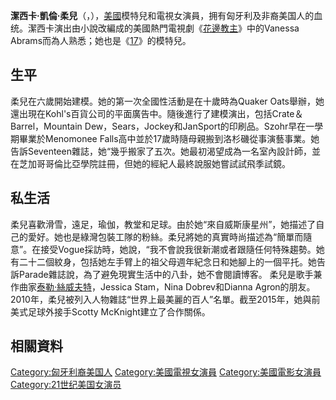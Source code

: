 {{noteTA
|G1=GossipGirl
|T=zh-cn:杰西卡·斯佐尔; zh-tw:潔西卡·柔兒; zh-hk:謝茜嘉·蘇佐;
|1=zh-cn:杰西卡; zh-tw:潔西卡; zh-hk:謝茜嘉;
|2=zh-cn:斯佐尔; zh-tw:柔兒; zh-hk:蘇佐;
}}
{{藝人
| 姓名     = 潔西卡·柔兒
| 類型     = 女演員
| 圖片     = Jessica Szohr 2019 by Glenn Francis.jpg
| 圖片尺寸 = 250px
| 圖片簡介 = 
| 本名     = Jessica Karen Szohr
| 綽號     = 
| 國籍     = {{USA}}
| 民族     = 
| 籍貫     = 
| 出生日期 = {{birth date and age|1985|3|31}}
| 出生地點 = {{USA}}[[威斯康辛州|威斯康辛州]]Menomonee Falls
| 逝世日期 = 
| 逝世地點 = 
| 職業     = [[模特兒|模特兒]]、[[演員|演員]]
| 語言     = 英語
| 教育程度 = 高中
| 宗教信仰 = 
| 配偶     = 
| 父母     = 
| 兒女     = 
| 音樂類型 = 
| 演奏樂器 = 
| 出身地   = 
| 出道作   = 
| 出道日期 = 
| 代表作   = 《[[花邊教主_(電視劇)|花邊教主]]》
| 活躍年代 = 1997年至今
| 唱片公司 = 
| 經紀公司 = 
| 網站     = 
| 相關團體 = 
| 獎項     = 
| IMDb    = 1221906
}}
'''潔西卡·凱倫·柔兒'''（{{lang-en|Jessica Karen Szohr}}，{{bd|1985年|3月31日}}），[[美國|美國]]模特兒和電視女演員，拥有匈牙利及非裔美国人的血统。潔西卡演出由小說改編成的美國熱門電視劇《[[花邊教主_(電視劇)|花邊教主]]》中的Vanessa Abrams而為人熟悉；她也是《[[17_(美國雜誌)|17]]》的模特兒。

== 生平 ==
{{Authority control}}柔兒在六歲開始建模。她的第一次全國性活動是在十歲時為Quaker Oats舉辦，她還出現在Kohl's百貨公司的平面廣告中。隨後進行了建模演出，包括Crate＆Barrel，Mountain Dew，Sears，Jockey和JanSport的印刷品。Szohr早在一學期畢業於Menomonee Falls高中並於17歲時隨母親搬到洛杉磯從事演藝事業。她告訴Seventeen雜誌，她“幾乎搬家了五次。她最初渴望成為一名室內設計師，並在芝加哥哥倫比亞學院註冊，但她的經紀人最終說服她嘗試試飛季試鏡。

== 私生活 ==
柔兒喜歡滑雪，遠足，瑜伽，教堂和足球。由於她“來自威斯康星州”，她描述了自己的愛好。她也是綠灣包裝工隊的粉絲。柔兒將她的真實時尚描述為“簡單而隨意”。在接受Vogue採訪時，她說，“我不會說我很新潮或者跟隨任何特殊趨勢。她有二十二個紋身，包括她左手臂上的祖父母週年紀念日和她腳上的一個平托。她告訴Parade雜誌說，為了避免現實生活中的八卦，她不會閱讀博客。 柔兒是歌手兼作曲家[[泰勒·斯威夫特|泰勒·絲威夫特]]，Jessica Stam，Nina Dobrev和Dianna Agron的朋友。2010年，柔兒被列入人物雜誌“世界上最美麗的百人”名單。截至2015年，她與前美式足球外接手Scotty McKnight建立了合作關係。

== 相關資料 ==
{{DEFAULTSORT: Szohr, Jessica}}
[[Category:匈牙利裔美国人|Category:匈牙利裔美国人]]
[[Category:美國電視女演員|Category:美國電視女演員]]
[[Category:美國電影女演員|Category:美國電影女演員]]
[[Category:21世纪美国女演员|Category:21世纪美国女演员]]